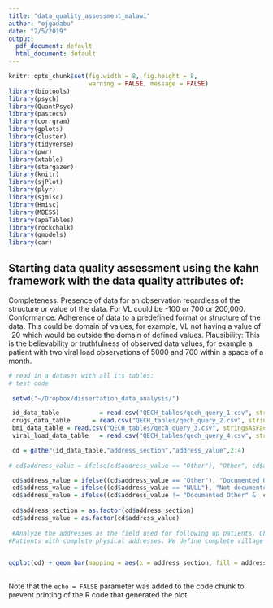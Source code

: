 ```yaml
---
title: "data_quality_assessment_malawi"
author: "ojgadabu"
date: "2/5/2019"
output:
  pdf_document: default
  html_document: default
---
```


```r
knitr::opts_chunk$set(fig.width = 8, fig.height = 8,
                      warning = FALSE, message = FALSE)
library(biotools)
library(psych)
library(QuantPsyc)
library(pastecs)
library(corrgram)
library(gplots)
library(cluster)
library(tidyverse)
library(pwr)
library(xtable)
library(stargazer)
library(knitr)
library(sjPlot)
library(plyr)
library(sjmisc)
library(Hmisc)
library(MBESS)
library(apaTables)
library(rockchalk)
library(gmodels)
library(car)
```
## Starting data quality assessment using the kahn framework with the data quality attributes of:

Completeness: Presence of data for an observation regardless of the structure or value of the data. For VL could be -100 or 700 or 200,000.
Conformance: Adherence of data to a predefined format or structure of the data. This could be domain of values, for example, VL not having a value of -20 which would be outside the domain of defined values.
Plausibility: This is the believability or truthfulness of observed data values, for example a patient with two viral load observations of 5000 and 700 within a space of a month. 



```r
# read in a dataset with all its tables: 
# test code
 
 setwd("~/Dropbox/dissertation_data_analysis/")

 id_data_table           = read.csv("QECH_tables/qech_query_1.csv", stringsAsFactors = FALSE)
 drugs_data_table      = read.csv("QECH_tables/qech_query_2.csv", stringsAsFactors = FALSE)
 bmi_data_table = read.csv("QECH_tables/qech_query_3.csv", stringsAsFactors = FALSE)
 viral_load_data_table   = read.csv("QECH_tables/qech_query_4.csv", stringsAsFactors = FALSE)

 cd = gather(id_data_table,"address_section","address_value",2:4) 
 
# cd$address_value = ifelse(cd$address_value == "Other"), "Other", cd$address_value))

 cd$address_value = ifelse((cd$address_value == "Other"), "Documented Other",cd$address_value)
 cd$address_value = ifelse((cd$address_value == "NULL"), "Not documented",cd$address_value)
 cd$address_value = ifelse((cd$address_value != "Documented Other" &  cd$address_value != "Not documented" ), "Address Unit Documented", cd$address_value) 
 
 cd$address_section = as.factor(cd$address_section)
 cd$address_value = as.factor(cd$address_value)
 
 #Analyze the addresses as the field used for following up patients. Check the total number of patients that have been registered at each facility. Modification is that patient identifier no longer checked because HIV Testing Services (HTS) is not part of the available EMRs. Therefore check for total number of patients per site, then assess completeness of physical address as a set of "TA, district and village (current place of residence)"
#Patients with complete physical addresses. We define complete village as all addresses that have got the smallest unit of address which represents the current place of residence. Residents without current place of residence cannot be followed up if they miss an appointment. This is a threat to the second 90 of patient retention. 

 
ggplot(cd) + geom_bar(mapping = aes(x = address_section, fill = address_value), position = "dodge") + labs(title = "Completeness of Patient Address Components Documentation", x = "Patient Address Section", y = "Count of Documented Status", colour = "Documentation Status")  + theme(panel.grid.major = element_blank(), panel.grid.minor = element_blank(), panel.border = element_blank(),panel.background = element_blank(), legend.title = element_blank())
                                                         
```

Note that the `echo = FALSE` parameter was added to the code chunk to prevent printing of the R code that generated the plot.
